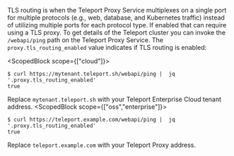TLS routing is when the Teleport Proxy Service multiplexes on a single port for multiple protocols (e.g., web, database, and Kubernetes traffic)
instead of utilizing multiple ports for each protocol type. If enabled that can require using a TLS proxy.
To get details of the Teleport cluster you can invoke the `/webapi/ping` path
on the Teleport Proxy Service. The `proxy.tls_routing_enabled` value indicates if TLS routing is enabled:

<ScopedBlock scope={["cloud"]}>
```code
$ curl https://mytenant.teleport.sh/webapi/ping |  jq '.proxy.tls_routing_enabled'
true
```

Replace `mytenant.teleport.sh` with your Teleport Enterprise Cloud tenant address.
</ScopedBlock>
<ScopedBlock scope={["oss","enterprise"]}>
```code
$ curl https://teleport.example.com/webapi/ping |  jq '.proxy.tls_routing_enabled'
true
```

Replace `teleport.example.com` with your Teleport Proxy address.
</ScopedBlock>


